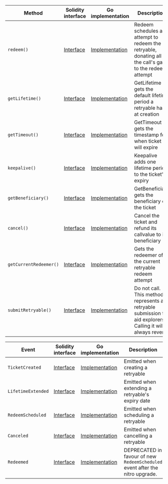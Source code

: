 <table>
  <thead>
    <tr>
      <th>Method</th>
      <th>Solidity interface</th>
      <th>Go implementation</th>
      <th>Description</th>
    </tr>
  </thead>
  <tbody>
    <tr>
      <td>
        <code>redeem()</code>
      </td>
      <td>
        <a
          href="https://github.com/OffchainLabs/nitro-precompile-interfaces/blob/fe4121240ca1ee2cbf07d67d0e6c38015d94e704///ArbRetryableTx.sol#L18"
          target="_blank"
        >
          Interface
        </a>
      </td>
      <td>
        <a
          href="https://github.com/OffchainLabs/nitro/blob/v3.6.5/precompiles/ArbRetryableTx.go#L49"
          target="_blank"
        >
          Implementation
        </a>
      </td>
      <td>
        Redeem schedules an attempt to redeem the retryable, donating all of the call's gas to the
        redeem attempt
      </td>
    </tr>
    <tr>
      <td>
        <code>getLifetime()</code>
      </td>
      <td>
        <a
          href="https://github.com/OffchainLabs/nitro-precompile-interfaces/blob/fe4121240ca1ee2cbf07d67d0e6c38015d94e704///ArbRetryableTx.sol#L26"
          target="_blank"
        >
          Interface
        </a>
      </td>
      <td>
        <a
          href="https://github.com/OffchainLabs/nitro/blob/v3.6.5/precompiles/ArbRetryableTx.go#L134"
          target="_blank"
        >
          Implementation
        </a>
      </td>
      <td>GetLifetime gets the default lifetime period a retryable has at creation</td>
    </tr>
    <tr>
      <td>
        <code>getTimeout()</code>
      </td>
      <td>
        <a
          href="https://github.com/OffchainLabs/nitro-precompile-interfaces/blob/fe4121240ca1ee2cbf07d67d0e6c38015d94e704///ArbRetryableTx.sol#L33"
          target="_blank"
        >
          Interface
        </a>
      </td>
      <td>
        <a
          href="https://github.com/OffchainLabs/nitro/blob/v3.6.5/precompiles/ArbRetryableTx.go#L139"
          target="_blank"
        >
          Implementation
        </a>
      </td>
      <td>GetTimeout gets the timestamp for when ticket will expire</td>
    </tr>
    <tr>
      <td>
        <code>keepalive()</code>
      </td>
      <td>
        <a
          href="https://github.com/OffchainLabs/nitro-precompile-interfaces/blob/fe4121240ca1ee2cbf07d67d0e6c38015d94e704///ArbRetryableTx.sol#L45"
          target="_blank"
        >
          Interface
        </a>
      </td>
      <td>
        <a
          href="https://github.com/OffchainLabs/nitro/blob/v3.6.5/precompiles/ArbRetryableTx.go#L156"
          target="_blank"
        >
          Implementation
        </a>
      </td>
      <td>Keepalive adds one lifetime period to the ticket's expiry</td>
    </tr>
    <tr>
      <td>
        <code>getBeneficiary()</code>
      </td>
      <td>
        <a
          href="https://github.com/OffchainLabs/nitro-precompile-interfaces/blob/fe4121240ca1ee2cbf07d67d0e6c38015d94e704///ArbRetryableTx.sol#L55"
          target="_blank"
        >
          Interface
        </a>
      </td>
      <td>
        <a
          href="https://github.com/OffchainLabs/nitro/blob/v3.6.5/precompiles/ArbRetryableTx.go#L184"
          target="_blank"
        >
          Implementation
        </a>
      </td>
      <td>GetBeneficiary gets the beneficiary of the ticket</td>
    </tr>
    <tr>
      <td>
        <code>cancel()</code>
      </td>
      <td>
        <a
          href="https://github.com/OffchainLabs/nitro-precompile-interfaces/blob/fe4121240ca1ee2cbf07d67d0e6c38015d94e704///ArbRetryableTx.sol#L64"
          target="_blank"
        >
          Interface
        </a>
      </td>
      <td>
        <a
          href="https://github.com/OffchainLabs/nitro/blob/v3.6.5/precompiles/ArbRetryableTx.go#L197"
          target="_blank"
        >
          Implementation
        </a>
      </td>
      <td>Cancel the ticket and refund its callvalue to its beneficiary</td>
    </tr>
    <tr>
      <td>
        <code>getCurrentRedeemer()</code>
      </td>
      <td>
        <a
          href="https://github.com/OffchainLabs/nitro-precompile-interfaces/blob/fe4121240ca1ee2cbf07d67d0e6c38015d94e704///ArbRetryableTx.sol#L73"
          target="_blank"
        >
          Interface
        </a>
      </td>
      <td>
        <a
          href="https://github.com/OffchainLabs/nitro/blob/v3.6.5/precompiles/ArbRetryableTx.go#L228"
          target="_blank"
        >
          Implementation
        </a>
      </td>
      <td>Gets the redeemer of the current retryable redeem attempt</td>
    </tr>
    <tr>
      <td>
        <code>submitRetryable()</code>
      </td>
      <td>
        <a
          href="https://github.com/OffchainLabs/nitro-precompile-interfaces/blob/fe4121240ca1ee2cbf07d67d0e6c38015d94e704///ArbRetryableTx.sol#L79"
          target="_blank"
        >
          Interface
        </a>
      </td>
      <td>
        <a
          href="https://github.com/OffchainLabs/nitro/blob/v3.6.5/precompiles/ArbRetryableTx.go#L236"
          target="_blank"
        >
          Implementation
        </a>
      </td>
      <td>
        Do not call. This method represents a retryable submission to aid explorers. Calling it will
        always revert.
      </td>
    </tr>
  </tbody>
</table>
<table>
  <thead>
    <tr>
      <th>Event</th>
      <th>Solidity interface</th>
      <th>Go implementation</th>
      <th>Description</th>
    </tr>
  </thead>
  <tbody>
    <tr>
      <td>
        <code>TicketCreated</code>
      </td>
      <td>
        <a
          href="https://github.com/OffchainLabs/nitro-precompile-interfaces/blob/fe4121240ca1ee2cbf07d67d0e6c38015d94e704///ArbRetryableTx.sol#L93"
          target="_blank"
        >
          Interface
        </a>
      </td>
      <td>
        <a
          href="https://github.com/OffchainLabs/nitro/blob/v3.6.5/precompiles/ArbRetryableTx.go#L0"
          target="_blank"
        >
          Implementation
        </a>
      </td>
      <td>Emitted when creating a retryable</td>
    </tr>
    <tr>
      <td>
        <code>LifetimeExtended</code>
      </td>
      <td>
        <a
          href="https://github.com/OffchainLabs/nitro-precompile-interfaces/blob/fe4121240ca1ee2cbf07d67d0e6c38015d94e704///ArbRetryableTx.sol#L94"
          target="_blank"
        >
          Interface
        </a>
      </td>
      <td>
        <a
          href="https://github.com/OffchainLabs/nitro/blob/v3.6.5/precompiles/ArbRetryableTx.go#L179"
          target="_blank"
        >
          Implementation
        </a>
      </td>
      <td>Emitted when extending a retryable's expiry date</td>
    </tr>
    <tr>
      <td>
        <code>RedeemScheduled</code>
      </td>
      <td>
        <a
          href="https://github.com/OffchainLabs/nitro-precompile-interfaces/blob/fe4121240ca1ee2cbf07d67d0e6c38015d94e704///ArbRetryableTx.sol#L95"
          target="_blank"
        >
          Interface
        </a>
      </td>
      <td>
        <a
          href="https://github.com/OffchainLabs/nitro/blob/v3.6.5/precompiles/ArbRetryableTx.go#L116"
          target="_blank"
        >
          Implementation
        </a>
      </td>
      <td>Emitted when scheduling a retryable</td>
    </tr>
    <tr>
      <td>
        <code>Canceled</code>
      </td>
      <td>
        <a
          href="https://github.com/OffchainLabs/nitro-precompile-interfaces/blob/fe4121240ca1ee2cbf07d67d0e6c38015d94e704///ArbRetryableTx.sol#L104"
          target="_blank"
        >
          Interface
        </a>
      </td>
      <td>
        <a
          href="https://github.com/OffchainLabs/nitro/blob/v3.6.5/precompiles/ArbRetryableTx.go#L222"
          target="_blank"
        >
          Implementation
        </a>
      </td>
      <td>Emitted when cancelling a retryable</td>
    </tr>
    <tr>
      <td>
        <code>Redeemed</code>
      </td>
      <td>
        <a
          href="https://github.com/OffchainLabs/nitro-precompile-interfaces/blob/fe4121240ca1ee2cbf07d67d0e6c38015d94e704///ArbRetryableTx.sol#L107"
          target="_blank"
        >
          Interface
        </a>
      </td>
      <td>
        <a
          href="https://github.com/OffchainLabs/nitro/blob/v3.6.5/precompiles/ArbRetryableTx.go#L0"
          target="_blank"
        >
          Implementation
        </a>
      </td>
      <td>
        DEPRECATED in favour of new <code>RedeemScheduled</code> event after the nitro upgrade.
      </td>
    </tr>
  </tbody>
</table>
